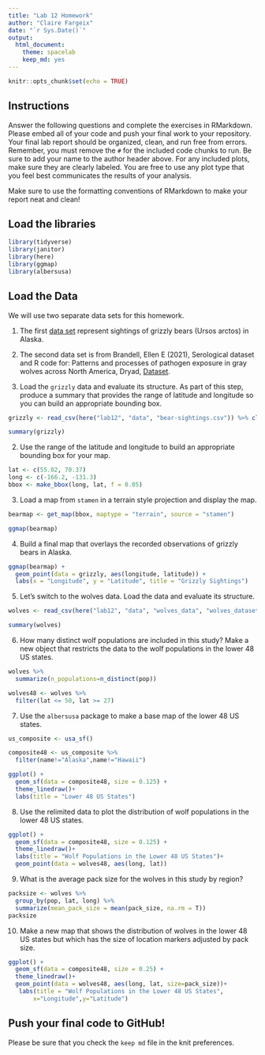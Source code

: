 ```yaml
---
title: "Lab 12 Homework"
author: "Claire Fargeix"
date: "`r Sys.Date()`"
output:
  html_document: 
    theme: spacelab
    keep_md: yes
---
```


```r
knitr::opts_chunk$set(echo = TRUE)
```

## Instructions
Answer the following questions and complete the exercises in RMarkdown. Please embed all of your code and push your final work to your repository. Your final lab report should be organized, clean, and run free from errors. Remember, you must remove the `#` for the included code chunks to run. Be sure to add your name to the author header above. For any included plots, make sure they are clearly labeled. You are free to use any plot type that you feel best communicates the results of your analysis.  

Make sure to use the formatting conventions of RMarkdown to make your report neat and clean!  

## Load the libraries
```r
library(tidyverse)
library(janitor)
library(here)
library(ggmap)
library(albersusa)
``` 

## Load the Data
We will use two separate data sets for this homework.  

1. The first [data set](https://rcweb.dartmouth.edu/~f002d69/workshops/index_rspatial.html) represent sightings of grizzly bears (Ursos arctos) in Alaska.  
2. The second data set is from Brandell, Ellen E (2021), Serological dataset and R code for: Patterns and processes of pathogen exposure in gray wolves across North America, Dryad, [Dataset](https://doi.org/10.5061/dryad.5hqbzkh51).  

1. Load the `grizzly` data and evaluate its structure. As part of this step, produce a summary that provides the range of latitude and longitude so you can build an appropriate bounding box.
```r
grizzly <- read_csv(here("lab12", "data", "bear-sightings.csv")) %>% clean_names()
```

```r
summary(grizzly)
```

2. Use the range of the latitude and longitude to build an appropriate bounding box for your map.
```r
lat <- c(55.02, 70.37)
long <- c(-166.2, -131.3)
bbox <- make_bbox(long, lat, f = 0.05)
```

3. Load a map from `stamen` in a terrain style projection and display the map.
```r
bearmap <- get_map(bbox, maptype = "terrain", source = "stamen")
```

```r
ggmap(bearmap)
```

4. Build a final map that overlays the recorded observations of grizzly bears in Alaska.
```r
ggmap(bearmap) + 
  geom_point(data = grizzly, aes(longitude, latitude)) +
  labs(x = "Longitude", y = "Latitude", title = "Grizzly Sightings")
```

5. Let's switch to the wolves data. Load the data and evaluate its structure.
```r
wolves <- read_csv(here("lab12", "data", "wolves_data", "wolves_dataset.csv")) %>% clean_names()
```

```r
summary(wolves)
```

6. How many distinct wolf populations are included in this study? Make a new object that restricts the data to the wolf populations in the lower 48 US states.
```r
wolves %>% 
  summarize(n_populations=n_distinct(pop))
```

```r
wolves48 <- wolves %>% 
  filter(lat <= 50, lat >= 27)
```

7. Use the `albersusa` package to make a base map of the lower 48 US states.
```r
us_composite <- usa_sf()
```

```r
composite48 <- us_composite %>% 
  filter(name!="Alaska",name!="Hawaii")
```

```r
ggplot() + 
  geom_sf(data = composite48, size = 0.125) + 
  theme_linedraw()+
  labs(title = "Lower 48 US States")
```

8. Use the relimited data to plot the distribution of wolf populations in the lower 48 US states.
```r
ggplot() + 
  geom_sf(data = composite48, size = 0.125) + 
  theme_linedraw()+
  labs(title = "Wolf Populations in the Lower 48 US States")+
  geom_point(data = wolves48, aes(long, lat))
```

9. What is the average pack size for the wolves in this study by region?
```r
packsize <- wolves %>% 
  group_by(pop, lat, long) %>% 
  summarize(mean_pack_size = mean(pack_size, na.rm = T))
packsize
```

10. Make a new map that shows the distribution of wolves in the lower 48 US states but which has the size of location markers adjusted by pack size.
```r
ggplot() + 
  geom_sf(data = composite48, size = 0.25) + 
  theme_linedraw()+
  geom_point(data = wolves48, aes(long, lat, size=pack_size))+
   labs(title = "Wolf Populations in the Lower 48 US States",
       x="Longitude",y="Latitude")
```

## Push your final code to GitHub!
Please be sure that you check the `keep md` file in the knit preferences. 